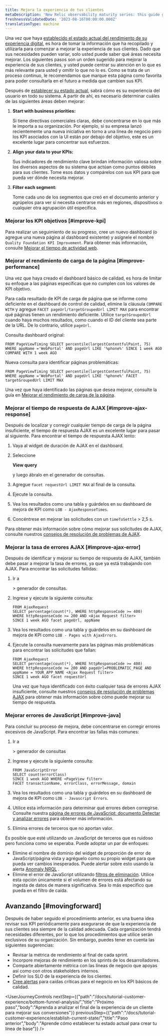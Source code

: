 ```yaml
---
title: Mejora la experiencia de tus clientes
metaDescription: 'New Relic observability maturity series: this guide gives you a quality foundation for optimizing your web application''s performance to improve your customer experience.'
freshnessValidatedDate: '2023-08-16T00:00:00.000Z'
translationType: machine
---
```


Una vez que haya [establecido el estado actual del rendimiento de su experiencia digital](/docs/tutorial-customer-experience/establish-current-state/), es hora de tomar la información que ha recopilado y utilizarla para comenzar a mejorar la experiencia de sus clientes. Dado que sus necesidades pueden variar, solo usted puede saber qué áreas necesita mejorar. Los siguientes pasos son un orden sugerido para mejorar la experiencia de sus clientes, y usted puede centrar su atención en lo que es más relevante para usted y omitir lo que no lo es. Como se trata de un proceso continuo, le recomendamos que marque esta página como favorita para poder consultarla en el futuro a medida que cambien sus KPI.

Después de [establecer su estado actual](/docs/tutorial-customer-experience/establish-current-state/), sabrá cómo es su experiencia del usuario en todo su sistema. A partir de ahí, es necesario determinar cuáles de las siguientes áreas deben mejorar:

1. <DNT>**Start with business priorities:**</DNT>

   Si tiene directivas comerciales claras, debe concentrarse en lo que más le importa a su organización. Por ejemplo, si su empresa lanzó recientemente una nueva iniciativa en torno a una línea de negocio pero los KPI asociados con la UI están por debajo del objetivo, este es un excelente lugar para concentrar sus esfuerzos.

2. <DNT>**Align your data to your KPIs:**</DNT>

   Sus indicadores de rendimiento clave brindan información valiosa sobre los diversos aspectos de su sistema que actúan como puntos débiles para sus clientes. Tome esos datos y compárelos con sus KPI para que pueda ver dónde necesita mejorar.

3. <DNT>**Filter each segment:**</DNT>

   Tome cada uno de los segmentos que creó en el documento anterior y agrúpelos para ver si necesita centrarse más en regiones, dispositivos o cualquier otra agrupación útil específica.

### Mejorar los KPI objetivos [#improve-kpi]

Para realizar un seguimiento de su progreso, cree un nuevo dashboard (o agregue una nueva página al dashboard existente) y asígnele el nombre `Quality Foundation KPI Improvement`. Para obtener más información, consulte [Mejorar el tiempo de actividad web](/docs/new-relic-solutions/observability-maturity/customer-experience/cx-improve-web-uptime).

### Mejorar el rendimiento de carga de la página [#improve-performance]

Una vez que haya creado el dashboard básico de calidad, es hora de limitar su enfoque a las páginas específicas que no cumplen con los valores de KPI objetivo.

Para cada resultado de KPI de carga de página que se informe como deficiente en el dashboard de control de calidad, elimine la cláusula `COMPARE WITH` y agregue `FACET pageUrl/targetGroupedUrl LIMIT MAX` para encontrar qué páginas tienen un rendimiento deficiente. Utilice `targetGroupedUrl` cuando haya muchos resultados, como cuando el ID del cliente sea parte de la URL. De lo contrario, utilice `pageUrl`.

Consulta dashboard original:

```
FROM PageViewTiming SELECT percentile(largestContentfulPaint, 75) WHERE appName ='WebPortal' AND pageUrl LIKE '%phone%' SINCE 1 week AGO COMPARE WITH 1 week AGO 
```

Nueva consulta para identificar páginas problemáticas:

```
FROM PageViewTiming SELECT percentile(largestContentfulPaint, 75) WHERE appName ='WebPortal' AND pageUrl LIKE '%phone%' FACET targetGroupedUrl LIMIT MAX
```

Una vez que haya identificado las páginas que desea mejorar, consulte la guía en [Mejorar el rendimiento de carga de la página](/docs/new-relic-solutions/observability-maturity/customer-experience/cx-improve-page-load).

### Mejorar el tiempo de respuesta de AJAX [#improve-ajax-response]

Después de localizar y corregir cualquier tiempo de carga de la página insuficiente, el tiempo de respuesta AJAX es un excelente lugar para pasar al siguiente. Para encontrar el tiempo de respuesta AJAX lento:

1. Vaya al widget de duración de AJAX en el dashboard.

2. Seleccione

   <DNT>**View query**</DNT>

   y luego ábralo en el generador de consultas.

3. Agregue `facet requestUrl LIMIT MAX` al final de la consulta.

4. Ejecute la consulta.

5. Vea los resultados como una tabla y guárdelos en su dashboard de mejora de KPI como `LOB - AjaxResponseTimes`.

6. Concéntrese en mejorar las solicitudes con un `timeToSettle` > 2,5 s.

Para obtener más información sobre cómo mejorar sus solicitudes de AJAX, consulte nuestros [consejos de resolución de problemas de AJAX](/docs/browser/browser-monitoring/browser-pro-features/ajax-page-identify-time-consuming-calls/).

### Mejorar la tasa de errores AJAX [#improve-ajax-error]

Después de identificar y mejorar su tiempo de respuesta de AJAX, también debe pasar a mejorar la tasa de errores, ya que ya está trabajando con AJAX. Para encontrar las solicitudes fallidas:

1. Ir a

   <InlinePopover type="dashboards"/>

   \> generador de consultas.

2. Ingrese y ejecute la siguiente consulta:

   ```
   FROM AjaxRequest 
   SELECT percentage(count(*), WHERE httpResponseCode >= 400) 
   WHERE httpResponseCode >= 200 AND <Ajax Request filter>
   SINCE 1 week AGO facet pageUrl, appName
   ```

3. Vea los resultados como una tabla y guárdelos en su dashboard de mejora de KPI como `LOB - Pages with AjaxErrors`.

4. Ejecute la consulta nuevamente para las páginas más problemáticas para encontrar las solicitudes que fallan:

   ```
   FROM AjaxRequest 
   SELECT percentage(count(*), WHERE httpResponseCode >= 400) 
   WHERE httpResponseCode >= 200 AND pageUrl=PROBLEMATIC_PAGE AND appName = YOUR_APP_NAME <Ajax Request filter> 
   SINCE 1 week AGO facet requestUrl
   ```

   Una vez que haya identificado con éxito cualquier tasa de errores AJAX insuficiente, consulte nuestros [consejos de resolución de problemas AJAX](/docs/browser/browser-monitoring/browser-pro-features/ajax-page-identify-time-consuming-calls) para obtener más información sobre cómo puede mejorar su tiempo de respuesta.

### Mejorar errores de JavaScript [#improve-java]

Para concluir su proceso de mejora, debe concentrarse en corregir errores excesivos de JavaScript. Para encontrar las fallas más comunes:

1. Ir a

   <InlinePopover type="dashboards"/>

   \> generador de consultas

2. Ingrese y ejecute la siguiente consulta:

   ```
   FROM JavaScriptError 
   SELECT count(errorClass) 
   SINCE 1 week AGO WHERE <PageView filter>  
   FACET transactionName, errorClass, errorMessage, domain
   ```

3. Vea los resultados como una tabla y guárdelos en su dashboard de mejora de KPI como `LOB - Javascript Errors`.

4. Utilice esta información para determinar qué errores deben corregirse. Consulte nuestra [página de errores de JavaScript: documento Detectar y analizar errores](/docs/browser/new-relic-browser/browser-pro-features/javascript-errors-page-detect-analyze-errors/) para obtener más información.

5. Elimina errores de terceros que no aportan valor.

<Callout variant="tip">
  Es posible que esté utilizando un JavaScript de terceros que es ruidoso pero funciona como se esperaba. Puede adoptar un par de enfoques:

  * Elimine el nombre de dominio del widget de proporción de error de JavaScript/página vista y agréguelo como su propio widget para que pueda ver cambios inesperados. Puede alertar sobre esto usando la alerta [Anomaly NRQL](/docs/alerts-applied-intelligence/new-relic-alerts/alert-conditions/create-baseline-alert-conditions/) .
  * Elimine el error de JavaScript utilizando [filtros de eliminación](/docs/logs/log-management/ui-data/drop-data-drop-filter-rules). Utilice esta opción únicamente si el volumen de errores está afectando su ingesta de datos de manera significativa. Sea lo más específico que pueda en el filtro de caída.
</Callout>

## Avanzando [#movingforward]

Después de haber seguido el procedimiento anterior, es una buena idea revisar sus KPI periódicamente para asegurarse de que la experiencia de sus clientes sea siempre de la calidad adecuada. Cada organización tendrá necesidades diferentes, por lo que los procedimientos que utilice serán exclusivos de su organización. Sin embargo, puedes tener en cuenta las siguientes sugerencias:

* Revisar la métrica de rendimiento al final de cada sprint.
* Incorpore mejoras de rendimiento en los sprints de los desarrolladores.
* Comparte abiertamente métrica con las líneas de negocio que apoyas así como con otros stakeholders internos.
* Definir los SLO de la experiencia de los clientes.
* [Cree alertas](/docs/tutorial-create-alerts/create-new-relic-alerts/) para caídas críticas para el negocio en los KPI básicos de calidad.

<UserJourneyControls
  nextStep={{"path":"/docs/tutorial-customer-experience/bottom-funnel-analysis/","title":"Próximo paso","body":"Aprenda a analizar el final de la experiencia de un cliente para mejorar sus conversiones"}}
  previousStep={{"path":"/docs/tutorial-customer-experience/establish-current-state/","title":"Paso anterior","body":"Aprende cómo establecer tu estado actual para crear tu línea de base"}}
/>